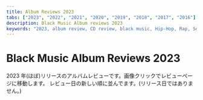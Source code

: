 ```yaml
---
title: Album Reviews 2023
tabs: ["2023", "2022", "2021", "2020", "2019", "2018", "2017", "2016"]
description: Black Music Album reviews 2023
keywords: "2023, album review, CD review, black music, Hip-Hop, Rap, Soul, R&B"
---
```



# Black Music Album Reviews 2023

<PageDescription>

2023 年(ほぼ)リリースのアルバムレビューです。画像クリックでレビューページに移動します。
レビュー日の新しい順に並んでます。(リリース日ではありません。)

</PageDescription>

<Row>
  <Column colMd={2} colLg={3} noGutterMdLeft>
    <Review1 />
  </Column>
  <Column colMd={2} colLg={3} noGutterMdLeft>
    <Review2 />
  </Column>
  <Column colMd={2} colLg={3} noGutterMdLeft>
    <Review3 />
  </Column>
  <Column colMd={2} colLg={3} noGutterMdLeft>
    <Review4 />
  </Column>
</Row>

<Row>
  <Column colMd={2} colLg={3} noGutterMdLeft>
    <Review5 />
  </Column>
  <Column colMd={2} colLg={3} noGutterMdLeft>
    <Review6 />
  </Column>
  <Column colMd={2} colLg={3} noGutterMdLeft>
    <Review7 />
  </Column>
  <Column colMd={2} colLg={3} noGutterMdLeft>
    <Review8 />
  </Column>
</Row>

<Row>
  <Column colMd={2} colLg={3} noGutterMdLeft>
    <Review9 />
  </Column>
  <Column colMd={2} colLg={3} noGutterMdLeft>
    <Review10 />
  </Column>
  <Column colMd={2} colLg={3} noGutterMdLeft>
    <Review11 />
  </Column>
  <Column colMd={2} colLg={3} noGutterMdLeft>
    <Review12 />
  </Column>
</Row>

<Row>
  <Column colMd={2} colLg={3} noGutterMdLeft>
    <Review13 />
  </Column>
  <Column colMd={2} colLg={3} noGutterMdLeft>
    <Review14 />
  </Column>
  <Column colMd={2} colLg={3} noGutterMdLeft>
    <Review15 />
  </Column>
  <Column colMd={2} colLg={3} noGutterMdLeft>
    <Review16 />
  </Column>
</Row>

<Row>
  <Column colMd={2} colLg={3} noGutterMdLeft>
    <Review17 />
  </Column>
  <Column colMd={2} colLg={3} noGutterMdLeft>
    <Review18 />
  </Column>
  <Column colMd={2} colLg={3} noGutterMdLeft>
    <Review19 />
  </Column>
  <Column colMd={2} colLg={3} noGutterMdLeft>
    <Review20 />
  </Column>
</Row>